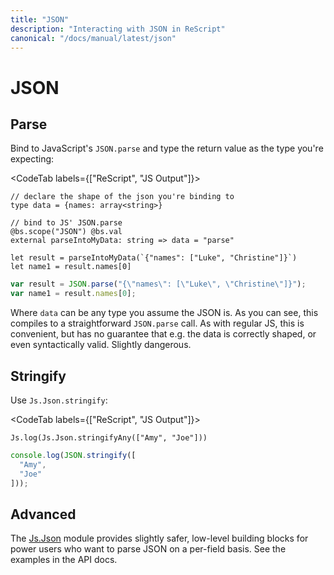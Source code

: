 ```yaml
---
title: "JSON"
description: "Interacting with JSON in ReScript"
canonical: "/docs/manual/latest/json"
---
```


# JSON

## Parse

Bind to JavaScript's `JSON.parse` and type the return value as the type you're expecting:

<CodeTab labels={["ReScript", "JS Output"]}>

```res example
// declare the shape of the json you're binding to
type data = {names: array<string>}

// bind to JS' JSON.parse
@bs.scope("JSON") @bs.val
external parseIntoMyData: string => data = "parse"

let result = parseIntoMyData(`{"names": ["Luke", "Christine"]}`)
let name1 = result.names[0]
```
```js
var result = JSON.parse("{\"names\": [\"Luke\", \"Christine\"]}");
var name1 = result.names[0];
```

</CodeTab>

Where `data` can be any type you assume the JSON is. As you can see, this compiles to a straightforward `JSON.parse` call. As with regular JS, this is convenient, but has no guarantee that e.g. the data is correctly shaped, or even syntactically valid. Slightly dangerous.

## Stringify

Use `Js.Json.stringify`:

<CodeTab labels={["ReScript", "JS Output"]}>

```res example
Js.log(Js.Json.stringifyAny(["Amy", "Joe"]))
```
```js
console.log(JSON.stringify([
  "Amy",
  "Joe"
]));
```

</CodeTab>

## Advanced

The [Js.Json](api/js/json) module provides slightly safer, low-level building blocks for power users who want to parse JSON on a per-field basis. See the examples in the API docs.
